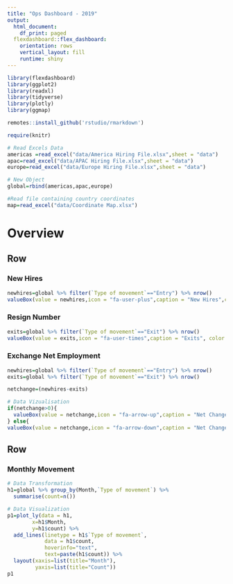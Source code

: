 ```yaml
---
title: "Ops Dashboard - 2019"
output:
  html_document:
    df_print: paged
  flexdashboard::flex_dashboard:
    orientation: rows
    vertical_layout: fill
    runtime: shiny
---
```


```r
library(flexdashboard)
library(ggplot2)
library(readxl)
library(tidyverse)
library(plotly)
library(ggmap)

remotes::install_github('rstudio/rmarkdown')

require(knitr)

# Read Excels Data
americas =read_excel("data/America Hiring File.xlsx",sheet = "data")
apac=read_excel("data/APAC Hiring File.xlsx",sheet = "data")
europe=read_excel("data/Europe Hiring File.xlsx",sheet = "data")

# New Object 
global=rbind(americas,apac,europe)

#Read file containing country coordinates
map=read_excel("data/Coordinate Map.xlsx")
```


Overview {data-icon="fa-globe"}
=============================
Row {data-width=150}
--------------------------------------
### New Hires
```r
newhires=global %>% filter(`Type of movement`=="Entry") %>% nrow()
valueBox(value = newhires,icon = "fa-user-plus",caption = "New Hires",color = "steelblue")
```

### Resign Number
```r
exits=global %>% filter(`Type of movement`=="Exit") %>% nrow()
valueBox(value = exits,icon = "fa-user-times",caption = "Exits", color = "orange")
```

### Exchange Net Employment
```r
newhires=global %>% filter(`Type of movement`=="Entry") %>% nrow()
exits=global %>% filter(`Type of movement`=="Exit") %>% nrow()

netchange=(newhires-exits)

# Data Vizualisation
if(netchange>0){
  valueBox(value = netchange,icon = "fa-arrow-up",caption = "Net Change", color = "forestgreen")
} else{
valueBox(value = netchange,icon = "fa-arrow-down",caption = "Net Change", color = "forestgreen")}

```

Row
----------------------------------

### Monthly Movement
```r
# Data Transformation
h1=global %>% group_by(Month,`Type of movement`) %>% 
  summarise(count=n())

# Data Visualization
p1=plot_ly(data = h1,
        x=h1$Month,
        y=h1$count) %>% 
  add_lines(linetype = h1$`Type of movement`,
            data = h1$count,
            hoverinfo="text",
            text=paste(h1$count)) %>% 
  layout(xaxis=list(title="Month"),
         yaxis=list(title="Count")) 
p1
```

